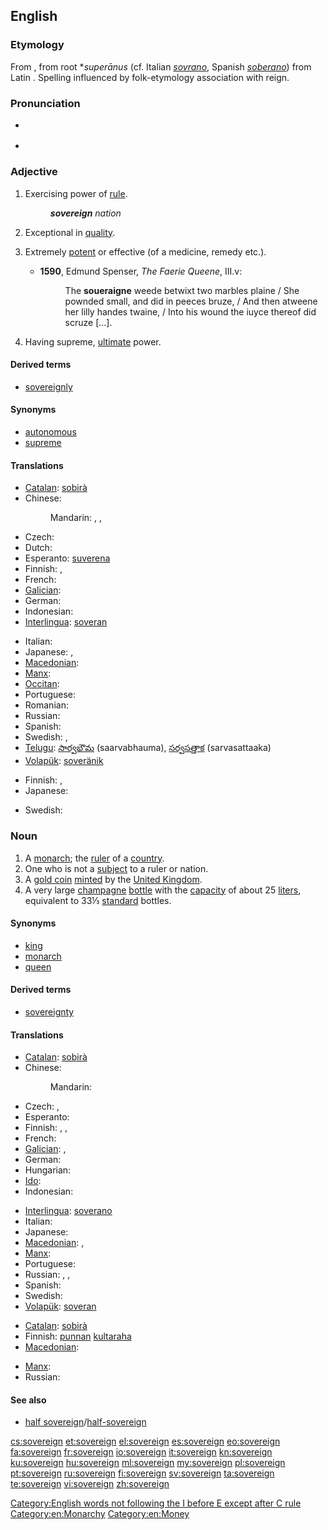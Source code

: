 {{wikipedia}}
==English==

===Etymology===
From {{etyl|fro}} {{term|soverain|lang=la}}, from {{etyl|VL.}} root *''superānus'' (cf. Italian ''[[sovrano]]'', Spanish ''[[soberano]]'') from Latin {{term|super||above|lang=la}}. Spelling influenced by folk-etymology association with reign.

===Pronunciation===
* {{a|UK}} {{IPA|/ˈsɒv.rɪn/}}
* {{audio|en-us-sovereign.ogg|Audio (US)}}

===Adjective===
{{en-adj}}

# Exercising power of [[rule]].
#: '''''sovereign''' nation''
# Exceptional in [[quality]].
# {{context|now|_|rare}} Extremely [[potent]] or effective (of a medicine, remedy etc.).
#* '''1590''', Edmund Spenser, ''The Faerie Queene'', III.v:
#*: The '''soueraigne''' weede betwixt two marbles plaine / She pownded small, and did in peeces bruze, / And then atweene her lilly handes twaine, / Into his wound the iuyce thereof did scruze [...].
# Having supreme, [[ultimate]] power.

====Derived terms====
* [[sovereignly]]

====Synonyms====
* [[autonomous]]
* [[supreme]]

====Translations====
{{trans-top|exercising power of rule}}
* [[Catalan]]: [[sobirà]]
* Chinese:
*: Mandarin: {{t|zh|自主|tr=zìzhǔ de|alt=自主的|sc=Hani}}, {{t|zh|獨立|alt=獨立的|sc=Hani}}, {{t|zh|独立|tr=dúlì de|alt=独立的|sc=Hani}}
* Czech: {{t-|cs|svrchovaný}}
* Dutch: {{t-|nl|soeverein}}
* Esperanto: [[suverena]]
* Finnish: {{t+|fi|itsenäinen}}, {{t+|fi|suvereeni}}
* French: {{t+|fr|souverain}}
* [[Galician]]: {{t|gl|soberano}}
* German: {{t-|de|souverän}}
* Indonesian: {{t|id|berdaulat|xs=Indonesian}}
* [[Interlingua]]: [[soveran]]
{{trans-mid}}
* Italian: {{t+|it|sovrano}}
* Japanese: {{t|ja|独立|tr=どくりつした, dokuritsu-shita|alt=独立した}}, {{t|ja|自立|tr=じりつした, jiritsu-shita|alt=自立した}}
* [[Macedonian]]: {{t-|mk|суверен|m|tr=súveren}}
* [[Manx]]: {{t|gv|ard-reeoil}}
* [[Occitan]]: {{t+|oc|sobeiran|xs=Occitan}}
* Portuguese: {{t+|pt|soberano}}
* Romanian: {{t+|ro|suveran}}
* Russian: {{t|ru|суверенный|tr=suverénnyj|sc=Cyrl}}
* Spanish: {{t+|es|soberano}}
* Swedish: {{t+|sv|självständig}}, {{t+|sv|suverän}}
* [[Telugu]]: [[సార్వభౌమ]] (saarvabhauma), [[సర్వసత్తాక]] (sarvasattaaka)
* [[Volapük]]: [[soveränik]]
{{trans-bottom}}

{{trans-top|exceptional in quality}}
* Finnish: {{t+|fi|erinomainen}}, {{t+|fi|suvereeni}}
* Japanese: {{t|ja|卓越した|tr=takuetsu shita}}
{{trans-mid}}
* Swedish: {{t|sv|suverän}}
{{trans-bottom}}

===Noun===
{{en-noun}}

# A [[monarch]]; the [[ruler]] of a [[country]].
# One who is not a [[subject]] to a ruler or nation.
# A [[gold coin]] [[mint]]ed by the [[United Kingdom]].
# A very large [[champagne]] [[bottle]] with the [[capacity]] of about 25 [[liter]]s, equivalent to 33⅓ [[standard]] bottles.

====Synonyms====
* [[king]]
* [[monarch]]
* [[queen]]

====Derived terms====
* [[sovereignty]]

====Translations====
{{trans-top|monarch}}
* [[Catalan]]: [[sobirà]] {{m}}
* Chinese:
*: Mandarin: {{t|zh|君主|tr=jūnzhǔ|sc=Hani}}
* Czech: {{t-|cs|vládce|m}}, {{t-|cs|panovník|m}}
* Esperanto: {{t-|eo|suvereno|xs=Esperanto}}
* Finnish: {{t+|fi|monarkki}}, {{t+|fi|hallitsija}}, {{t-|fi|valtias}}
* French: {{t+|fr|souverain|m}}
* [[Galician]]: {{t|gl|soberano|m}}, {{t|gl|soberana|f}}
* German: {{t+|de|Souverän}}
* Hungarian: {{t|hu|uralkodó}}
* [[Ido]]: {{t+|io|rejo|xs=Ido}}
* Indonesian: {{t|id|penguasa}}
{{trans-mid}}
* [[Interlingua]]: [[soverano]]
* Italian: {{t+|it|sovrano}}
* Japanese: {{t|ja|君主|tr=くんしゅ, kunshu}}
* [[Macedonian]]: {{t|mk|владетел|m|tr=vládetel}}, {{t-|mk|суверен|m|tr=súveren}}
* [[Manx]]: {{t|gv|ard-ree|m}}
* Portuguese: {{t|pt|suserano|m}}
* Russian: {{t|ru|суверен|m|tr=suverén|sc=Cyrl}}, {{t|ru|властитель|m|tr=vlastítel'|sc=Cyrl}}, {{t|ru|монарх|m|tr=monárx|sc=Cyrl}}
* Spanish: {{t+|es|soberano}}
* Swedish: {{t|sv|regent|c}}
* [[Volapük]]: [[soveran]]
{{trans-bottom}}

{{trans-top|coin}}
* [[Catalan]]: [[sobirà]] {{m}}
* Finnish: [[punta|punnan]] [[kultaraha]]
* [[Macedonian]]: {{t|mk|соверин|m|tr=sóverin}}
{{trans-mid}}
* [[Manx]]: {{t|gv|punt airhey|m}}
* Russian: {{t|ru|соверен|m|tr=sóveren|sc=Cyrl}}
{{trans-bottom}}

====See also====
* [[half sovereign]]/[[half-sovereign]]

[[Category:English words not following the I before E except after C rule]]
[[Category:en:Monarchy]]
[[Category:en:Money]]

[[cs:sovereign]]
[[et:sovereign]]
[[el:sovereign]]
[[es:sovereign]]
[[eo:sovereign]]
[[fa:sovereign]]
[[fr:sovereign]]
[[io:sovereign]]
[[it:sovereign]]
[[kn:sovereign]]
[[ku:sovereign]]
[[hu:sovereign]]
[[ml:sovereign]]
[[my:sovereign]]
[[pl:sovereign]]
[[pt:sovereign]]
[[ru:sovereign]]
[[fi:sovereign]]
[[sv:sovereign]]
[[ta:sovereign]]
[[te:sovereign]]
[[vi:sovereign]]
[[zh:sovereign]]